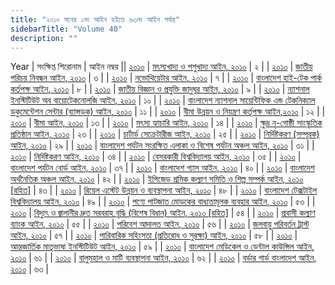 ```yaml
---
title: "২০১০ সনের ১নং আইন হইতে ৬৩নং আইন পর্যন্ত"
sidebarTitle: "Volume 40"
description: ""
---
```


Year | সংক্ষিপ্ত শিরোনাম | আইন নম্বর || [২০১০](/act-1029.html) | [মৎস্যখাদ্য ও পশুখাদ্য আইন, ২০১০](/act-1029.html) | ২ |
| [২০১০](/act-1030.html) | [জাতীয় পরিচয় নিবন্ধন আইন, ২০১০](/act-1030.html) | ৩ |
| [২০১০](/act-1031.html) | [নভোথিয়েটার আইন, ২০১০](/act-1031.html) | ৭ |
| [২০১০](/act-1032.html) | [বাংলাদেশ হাই-টেক পার্ক কর্তৃপক্ষ আইন, ২০১০](/act-1032.html) | ৮ |
| [২০১০](/act-1033.html) | [জাতীয় বিজ্ঞান ও প্রযুক্তি জাদুঘর আইন, ২০১০](/act-1033.html) | ৯ |
| [২০১০](/act-1034.html) | [ন্যাশনাল ইনস্টিটিউট অব বায়োটেকনোলজি আইন, ২০১০](/act-1034.html) | ১০ |
| [২০১০](/act-1035.html) | [বাংলাদেশ ন্যাশনাল সায়েন্টিফিক এন্ড টেকনিক্যাল ডকুমেন্টেশন সেন্টার (ব্যান্সডক) আইন, ২০১০](/act-1035.html) | ১১ |
| [২০১০](/act-1036.html) | [বীমা উন্নয়ন ও নিয়ন্ত্রণ কর্তৃপক্ষ আইন,২০১০](/act-1036.html) | ১২ |
| [২০১০](/act-1037.html) | [বীমা আইন, ২০১০](/act-1037.html) | ১৩ |
| [২০১০](/act-1042.html) | [মৎস্য হ্যাচারি আইন, ২০১০](/act-1042.html) | ১৪ |
| [২০১০](/act-1043.html) | [ক্ষুদ্র নৃ-গোষ্ঠী সাংস্কৃতিক প্রতিষ্ঠান আইন, ২০১০](/act-1043.html) | ২৩ |
| [২০১০](/act-1045.html) | [চার্টার্ড সেক্রেটারীজ আইন, ২০১০](/act-1045.html) | ২৫ |
| [২০১০](/act-1046.html) | [নির্দিষ্টকরণ (সম্পূরক) আইন, ২০১০](/act-1046.html) | ২৯ |
| [২০১০](/act-1047.html) | [বাংলাদেশ পর্যটন সংরক্ষিত এলাকা ও বিশেষ পর্যটন অঞ্চল আইন, ২০১০](/act-1047.html) | ৩১ |
| [২০১০](/act-1048.html) | [নির্দিষ্টকরণ আইন, ২০১০](/act-1048.html) | ৩৪ |
| [২০১০](/act-1057.html) | [বেসরকারী বিশ্ববিদ্যালয় আইন, ২০১০](/act-1057.html) | ৩৫ |
| [২০১০](/act-1050.html) | [বাংলাদেশ পর্যটন বোর্ড আইন, ২০১০](/act-1050.html) | ৩৭ |
| [২০১০](/act-1052.html) | [বাংলাদেশ গ্যাস আইন, ২০১০](/act-1052.html) | ৪০ |
| [২০১০](/act-1053.html) | [বাংলাদেশ অর্থনৈতিক অঞ্চল আইন, ২০১০](/act-1053.html) | ৪২ |
| [২০১০](/act-1054.html) | [ইপিজেড শ্রমিক কল্যাণ সমিতি ও শিল্প সম্পর্ক আইন, ২০১০ [রহিত]](/act-1054.html) | ৪৩ |
| [২০১০](/act-1055.html) | [রিয়েল এস্টেট উন্নয়ন ও ব্যবস্থাপনা আইন, ২০১০](/act-1055.html) | ৪৮ |
| [২০১০](/act-1056.html) | [বাংলাদেশ টেক্সটাইল বিশ্ববিদ্যালয় আইন, ২০১০](/act-1056.html) | ৪৯ |
| [২০১০](/act-1058.html) | [পণ্যে পাটজাত মোড়কের বাধ্যতামূলক ব্যবহার আইন, ২০১০](/act-1058.html) | ৫৩ |
| [২০১০](/act-1059.html) | [বিদ্যুৎ ও জ্বালানীর দ্রুত সরবরাহ বৃদ্ধি (বিশেষ বিধান) আইন, ২০১০ [রহিত]](/act-1059.html) | ৫৪ |
| [২০১০](/act-1060.html) | [প্রবাসী কল্যাণ ব্যাংক আইন, ২০১০](/act-1060.html) | ৫৫ |
| [২০১০](/act-1061.html) | [পরিবেশ আদালত আইন, ২০১০](/act-1061.html) | ৫৬ |
| [২০১০](/act-1062.html) | [জলবায়ু পরিবর্তন ট্রাস্ট আইন, ২০১০](/act-1062.html) | ৫৭ |
| [২০১০](/act-1063.html) | [পারিবারিক সহিংসতা (প্রতিরোধ ও সুরক্ষা) আইন, ২০১০](/act-1063.html) | ৫৮ |
| [২০১০](/act-1064.html) | [আন্তজার্তিক মাতৃভাষা ইনস্টিটিউট আইন, ২০১০](/act-1064.html) | ৫৯ |
| [২০১০](/act-1065.html) | [বাংলাদেশ মেডিকেল ও ডেন্টাল কাউন্সিল আইন, ২০১০](/act-1065.html) | ৬১ |
| [২০১০](/act-1066.html) | [বালুমহাল ও মাটি ব্যবস্থাপনা আইন, ২০১০](/act-1066.html) | ৬২ |
| [২০১০](/act-1067.html) | [বর্ডার গার্ড বাংলাদেশ আইন, ২০১০](/act-1067.html) | ৬৩ |
